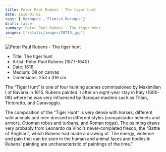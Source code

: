 ```yaml
---
title: Peter Paul Rubens - The tiger hunt
date: 1618-01-01
tags: ['Baroques','Flemish Baroque']
draft: false
summary: Peter Paul Rubens - The tiger hunt
images: ['/static/images/10739.jpg']
---
```


![Peter Paul Rubens - The tiger hunt](/static/images/10739.jpg)

* Title: The tiger hunt
* Artist: Peter Paul Rubens (1577-1640)
* Date: 1618
* Medium: Oil on canvas
* Dimensions: 253 x 319 cm

The “Tiger Hunt” is one of four hunting scenes commissioned by Maximilian I of Bavaria in 1615. Rubens painted it after an eight-year stay in Italy (1600-08) where he was very influenced by Baroque masters such as Titian, Tintoretto, and Caravaggio.

The composition of the ”Tiger Hunt” is very dense with horses, different wild animals and men dressed in different styles (conquistador helmets and armors, Ottoman robes and turbans, and Roman togas). The painting draws very probably from Leonardo da Vinci’s never-completed fresco, the “Battle of Anghiari”, which Rubens had made a drawing of. The energy, violence and pain that can be seen in the human and animal faces and bodies in Rubens’ painting are uncharacteristic of paintings of the time.”
